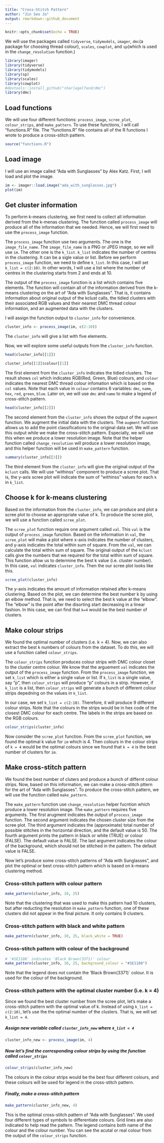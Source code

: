 ```yaml
---
title: "Cross-Stitch Pattern"
author: "Jin Seo Jo"
output: rmarkdown::github_document
---
```


```r
knitr::opts_chunk$set(echo = TRUE)
```

We will use the packages called `tidyverse`, `tidymodels`, `imager`, `dmc`(a package for choosing thread colour), `scales`, `cowplot`, and `sp`(which is used in the `change_resolution` function.)
```r
library(imager)
library(tidyverse)
library(tidymodels)
library(sp)
library(scales)
library(cowplot)
#devtools::install_github("sharlagelfand/dmc")
library(dmc)
```

## Load functions
We will use four different functions: `process_image`, `scree_plot`, `colour_strips`, and `make_pattern`. To use these functions, I will call "functions.R" file. The "functions.R" file contains all of the R functions I wrote to produce a cross-stitch pattern.  
```r
source("functions.R")
```

## Load image
I will use an image called "Ada with Sunglasses" by Alex Katz. First, I will load and plot the image. 
```r
im <- imager::load.image("ada_with_sunglasses.jpg")
plot(im)
```

## Get cluster information
To perform k-means clustering, we first need to collect all information derived from the k-menas clustering. The function called `process_image` will produce all of the information that we needed. Hence, we will first need to use the `process_image` function.  

The `process_image` function use two arguments. The one is the `image_file_name`. The `image_file_name` is a PNG or JPEG image, so we will use `im`. The other one is the `k_list`. `k_list` indicates the number of centres in the clustering. It can be a sigle value or list. Before we perform `process_image` function, we need to define `k_list`. In this case, I will set `k_list = c(2:10)`. In other words, I will use a list where the number of centres in the clustering starts from 2 and ends at 10.  

The output of the `process_image` function is a list which contains five elements. The function will contain all of the information derived from the k-means clustering on the art of "Ada with Sunglasses". That is, it contains information about original output of the kclust calls, the tidied clusters with their associated RGB values and their nearest DMC thread colour information, and an augmented data with the clusters.  

I will assign the function output to `cluster_info` for convenience.
```r
cluster_info <- process_image(im, c(2:10))
```

The `cluster_info` will give a list with five elements.  

Now, we will explore some useful outputs from the `cluster_info` function.  
```r
head(cluster_info[[1]])

cluster_info[[1]]$colour[[1]]
```

The first element from the `cluster_info` indicates the tidied clusters. The result shows `col` which indicates RGB(Red, Green, Blue) colours, and `colour` indicates the nearest DMC thread colour infomation which is based on the `col` values. Note that each value in `colour` contains 6 variables: `dmc`, `name`, `hex`, `red`, `green`, `blue`. Later on, we will use `dmc` and `name` to make a legend of cross-stitch pattern.  

```r
head(cluster_info[[2]])
```

The second element from the `cluster_info` shows the output of the `augment` function. We augment the initial data with the clusters. The `augment` function allows us to add the point classifications to the original data set. We will use this output while we make the cross-stitch pattern. Especially, we will use this when we produce a lower resolution image. Note that the helper function called `change_resolution` will produce a lower resolution image, and this helper function will be used in `make_pattern` function.  

```r
summary(cluster_info[[3]])
```

The third element from the `cluster_info` will give the original output of the `kclust` calls. We will use "withinss" component to produce a scree plot. That is, the y-axis scree plot will indicate the sum of "withinss" values for each `k` in `k_list`.  

## Choose k for k-means clustering
Based on the information from the `cluster_info`, we can produce and plot a scree plot to choose an appropriate value of k. To produce the scree plot, we will use a function called `scree_plot`.  

The `scree_plot` function require one argument called `val`. This `val` is the output of `process_image` function. Based on the information in `val`, the `scree_plot` will make a plot where x-axis indicates the number of clusters, and y-axis indicates the total within sum of square. From the `val`, we can calculate the total within sum of square. The original output of the `kclust` calls give the numbers that we required for the total within sum of square. This function allow us to determine the best k value (i.e. cluster number).  
In this case, `val` indicates `cluster_info`. Then the our scree plot looks like this.
```r
scree_plot(cluster_info)
```

The y-axis indicates the amount of information retained after k-means clustering. Based on the plot, we can determine the best number k by using an elbow method. That is, we need to select the best k value at the "elbow". The "elbow" is the point after the disorting start decreasing in a linear fashion. In this case, we can find that `k=4` would be the best number of clusters. 

## Make colour strips
We found the optimal number of clusters (i.e. k = 4). Now, we can also extract the best k numbers of colours from the dataset. To do this, we will use a function called `colour_strips`.  

The `colour_strips` function produces colour strips with DMC colour closet to the cluster centre colour. We know that the arguement `val` indicates the output of the `process_image` function. From the `process_image` function, we set `k_list` which is either a single value or list. If `k_list` is a single value, say "p", then `colour_strips` will produce "p" colours in a strip. However, if `k_list` is a list, then `colour_strips` will generate a bunch of different colour strips depedning on the values in `k_list`.  

In our case, we set `k_list = c(2:10)`. Therefore, it will produce 9 different colour strips. Note that the colours in the strips would be in hex code of the closest DMC colour for each centre. The labels in the strips are based on the RGB colours. 
```r
colour_strips(cluster_info)
```

Now consider the `scree_plot` function. From the `scree_plot` function, we found the optimal k value for `im` which is 4. Then colours in the colour strips of `k = 4` would be the optimal colours since we found that `k = 4` is the best number of clusters for `im`. 

## Make cross-stitch pattern
We found the best number of cluters and produce a bunch of differnt colour strips. Now, based on this information, we can make a cross-stitch pttern for the art of "Ada with Sunglasses". To produce the cross-stitch pattern, we will use the function called `make_pattern`.  

The `make_pattern` function use `change_resolution` helper fucntion which produce a lower resolution image. The `make_pattern` requires five arguments. The first arugment indicates the output of `process_image` function. The second argument indicates the chosen cluster size from the scree plot. The third argument indicates the (approximate) total number of possible stitches in the horizontal direction, and the default value is 50. The fourth argument prints the pattern in black or white (TRUE) or colour (FALSE). The default value is FALSE. The last argument indicates the colour of the background, which should not be stitched in the pattern. The default value is FALSE.  

Now let's produce some cross-stitch patterns of "Ada with Sunglasses", and plot the optimal or best cross-stitch pattern which is based on k-means clustering method. 

### Cross-stitch pattern with colour pattern
```r
make_pattern(cluster_info, 10, 25)
```

Note that the clustering that was used to make this pattern had 10 clusters, but after reducting the resolution in `make_pattern` function, one of these clusters did not appear in the final picture. It only contains 9 clusters. 

### Cross-stitch pattern with black and white pattern
```r
make_pattern(cluster_info, 10, 25, black_white = TRUE)
```

### Cross-stitch pattern with colour of the background
```r
# '#1E1108' indicates 'Black Brown(3371)' colour
make_pattern(cluster_info, 10, 25, background_colour = "#1E1108")
```

Note that the legend does not contain the 'Black Brown(3371)` colour. It is used for the colour of the background.  

### Cross-stitch pattern with the optimal cluster number (i.e. k = 4)
Since we found the best cluster number from the scree plot, let's make a cross-stitch pattern with the optimal value of k. Instead of using `k_list = c(2:10)`, let's use the the optimal number of the clusters. That is, we will set `k_list = 4`.

##### Assign new variable called `cluster_info_new` where `k_list = 4`
```r
cluster_info_new <- process_image(im, 4)
```

##### Now let's find the corresponding colour strips by using the function called `colour_strips`
```r
colour_strips(cluster_info_new)
```

The colours in the colour strips would be the best four different colours, and these colours will be used for legend in the cross-stitch pattern.  

##### Finally, make a cross-stitch pattern
```r
make_pattern(cluster_info_new, 4)
```

This is the optimal cross-stitch pattern of "Ada with Sunglasses". We used four different types of symbols to differentiate colours. Grid lines are also indicated to help read the pattern. The legend contains both name of the colour and the colour number. You can see the acutal or real colour from the output of the `colour_strips` function.    
